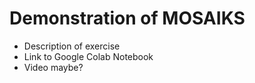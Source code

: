 # Demonstration of MOSAIKS

- Description of exercise 
- Link to Google Colab Notebook
- Video maybe?